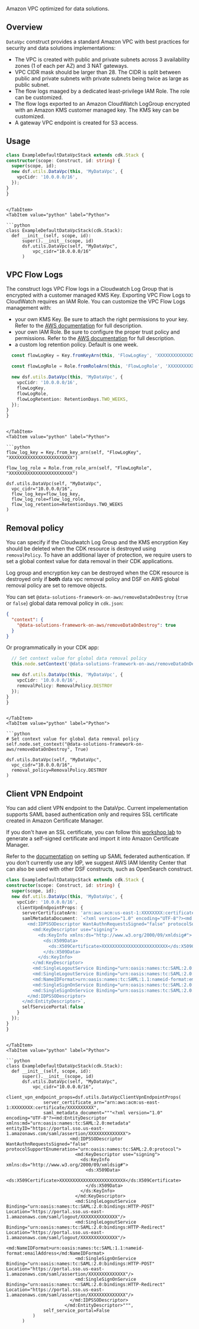 [//]: # (This file is generated, do not modify directly, update the README.md in framework/src/utils)

Amazon VPC optimized for data solutions.

## Overview

`DataVpc` construct provides a standard Amazon VPC with best practices for security and data solutions implementations:

- The VPC is created with public and private subnets across 3 availability zones (1 of each per AZ) and 3 NAT gateways.
- VPC CIDR mask should be larger than 28. The CIDR is split between public and private subnets with private subnets being twice as large as public subnet.
- The flow logs maaged by a dedicated least-privilege IAM Role. The role can be customized.
- The flow logs exported to an Amazon CloudWatch LogGroup encrypted with an Amazon KMS customer managed key. The KMS key can be customized.
- A gateway VPC endpoint is created for S3 access.

## Usage

<Tabs>
  <TabItem value="typescript" label="TypeScript" default>

  ```typescript
class ExampleDefaultDataVpcStack extends cdk.Stack {
  constructor(scope: Construct, id: string) {
    super(scope, id);
    new dsf.utils.DataVpc(this, 'MyDataVpc', {
      vpcCidr: '10.0.0.0/16',
    });
  }
}
  ```
  
  ```mdx-code-block
  
  </TabItem>
  <TabItem value="python" label="Python">

  ```python
class ExampleDefaultDataVpcStack(cdk.Stack):
    def __init__(self, scope, id):
        super().__init__(scope, id)
        dsf.utils.DataVpc(self, "MyDataVpc",
            vpc_cidr="10.0.0.0/16"
        )
  ```

  </TabItem>
</Tabs>

## VPC Flow Logs

The construct logs VPC Flow logs in a Cloudwatch Log Group that is encrypted with a customer managed KMS Key. Exporting VPC Flow Logs to CloudWatch requires an IAM Role.
You can customize the VPC Flow Logs management with:

- your own KMS Key. Be sure to attach the right permissions to your key.
  Refer to the [AWS documentation](https://docs.aws.amazon.com/AmazonCloudWatch/latest/logs/encrypt-log-data-kms.html) for full description.
- your own IAM Role. Be sure to configure the proper trust policy and permissions. Refer to the [AWS documentation](https://docs.aws.amazon.com/vpc/latest/userguide/flow-logs-cwl.html#flow-logs-iam-role) for full description.
- a custom log retention policy. Default is one week.

<Tabs>
  <TabItem value="typescript" label="TypeScript" default>

  ```typescript
    const flowLogKey = Key.fromKeyArn(this, 'FlowLogKey', 'XXXXXXXXXXXXXXXXXXXXXXXX');

    const flowLogRole = Role.fromRoleArn(this, 'FlowLogRole', 'XXXXXXXXXXXXXXXXXXXXXXXX');

    new dsf.utils.DataVpc(this, 'MyDataVpc', {
      vpcCidr: '10.0.0.0/16',
      flowLogKey,
      flowLogRole,
      flowLogRetention: RetentionDays.TWO_WEEKS,
    });
  }
}
  ```
  
  ```mdx-code-block
  
  </TabItem>
  <TabItem value="python" label="Python">

  ```python
flow_log_key = Key.from_key_arn(self, "FlowLogKey", "XXXXXXXXXXXXXXXXXXXXXXXX")

flow_log_role = Role.from_role_arn(self, "FlowLogRole", "XXXXXXXXXXXXXXXXXXXXXXXX")

dsf.utils.DataVpc(self, "MyDataVpc",
    vpc_cidr="10.0.0.0/16",
    flow_log_key=flow_log_key,
    flow_log_role=flow_log_role,
    flow_log_retention=RetentionDays.TWO_WEEKS
)
  ```

  </TabItem>
</Tabs>

## Removal policy

You can specify if the Cloudwatch Log Group and the KMS encryption Key should be deleted when the CDK resource is destroyed using `removalPolicy`. To have an additional layer of protection, we require users to set a global context value for data removal in their CDK applications.

Log group and encryption key can be destroyed when the CDK resource is destroyed only if **both** data vpc removal policy and DSF on AWS global removal policy are set to remove objects.

You can set `@data-solutions-framework-on-aws/removeDataOnDestroy` (`true` or `false`) global data removal policy in `cdk.json`:

```json
{
  "context": {
    "@data-solutions-framework-on-aws/removeDataOnDestroy": true
  }
}
```

Or programmatically in your CDK app:

<Tabs>
  <TabItem value="typescript" label="TypeScript" default>

  ```typescript
    // Set context value for global data removal policy
    this.node.setContext('@data-solutions-framework-on-aws/removeDataOnDestroy', true);

    new dsf.utils.DataVpc(this, 'MyDataVpc', {
      vpcCidr: '10.0.0.0/16',
      removalPolicy: RemovalPolicy.DESTROY
    });
  }
}
  ```
  
  ```mdx-code-block
  
  </TabItem>
  <TabItem value="python" label="Python">

  ```python
# Set context value for global data removal policy
self.node.set_context("@data-solutions-framework-on-aws/removeDataOnDestroy", True)

dsf.utils.DataVpc(self, "MyDataVpc",
    vpc_cidr="10.0.0.0/16",
    removal_policy=RemovalPolicy.DESTROY
)
  ```

  </TabItem>
</Tabs>

## Client VPN Endpoint

You can add client VPN endpoint to the DataVpc. Current impelementation supports SAML based authentication only and requires SSL certificate created in Amazon Certificate Manager. 

If you don't have an SSL certificate, you can follow this [workshop lab](https://catalog.us-east-1.prod.workshops.aws/workshops/d903ff2b-f043-4126-a4f5-64a7cc2922ec/en-US/3-aws-client-vpn/1-rsacertificatecreation) to generate a self-signed certificate and import it into Amazon Certificate Manager. 

Refer to the [documentation](https://docs.aws.amazon.com/vpn/latest/clientvpn-admin/federated-authentication.html) on setting up SAML federated authentication. If you don't currently use any IdP, we suggest AWS IAM Identity Center that can also be used with other DSF constructs, such as OpenSearch construct.  


<Tabs>
  <TabItem value="typescript" label="TypeScript" default>

  ```typescript
class ExampleDefaultDataVpcStack extends cdk.Stack {
  constructor(scope: Construct, id: string) {
    super(scope, id);
    new dsf.utils.DataVpc(this, 'MyDataVpc', {
      vpcCidr: '10.0.0.0/16',
      clientVpnEndpointProps: {
        serverCertificateArn: 'arn:aws:acm:us-east-1:XXXXXXXX:certificate/XXXXXXXXXX',
        samlMetadataDocument: `<?xml version="1.0" encoding="UTF-8"?><md:EntityDescriptor xmlns:md="urn:oasis:names:tc:SAML:2.0:metadata" entityID="https://portal.sso.us-east-1.amazonaws.com/saml/assertion/XXXXXXXXXXXXXX">
          <md:IDPSSODescriptor WantAuthnRequestsSigned="false" protocolSupportEnumeration="urn:oasis:names:tc:SAML:2.0:protocol">
            <md:KeyDescriptor use="signing">
              <ds:KeyInfo xmlns:ds="http://www.w3.org/2000/09/xmldsig#">
                <ds:X509Data>
                  <ds:X509Certificate>XXXXXXXXXXXXXXXXXXXXXXXXX</ds:X509Certificate>
                </ds:X509Data>
              </ds:KeyInfo>
            </md:KeyDescriptor>
            <md:SingleLogoutService Binding="urn:oasis:names:tc:SAML:2.0:bindings:HTTP-POST" Location="https://portal.sso.us-east-1.amazonaws.com/saml/logout/XXXXXXXXXXXXXX"/>
            <md:SingleLogoutService Binding="urn:oasis:names:tc:SAML:2.0:bindings:HTTP-Redirect" Location="https://portal.sso.us-east-1.amazonaws.com/saml/logout/XXXXXXXXXXXXXX"/>
            <md:NameIDFormat>urn:oasis:names:tc:SAML:1.1:nameid-format:emailAddress</md:NameIDFormat>
            <md:SingleSignOnService Binding="urn:oasis:names:tc:SAML:2.0:bindings:HTTP-POST" Location="https://portal.sso.us-east-1.amazonaws.com/saml/assertion/XXXXXXXXXXXXXX"/>
            <md:SingleSignOnService Binding="urn:oasis:names:tc:SAML:2.0:bindings:HTTP-Redirect" Location="https://portal.sso.us-east-1.amazonaws.com/saml/assertion/XXXXXXXXXXXXXX"/>
          </md:IDPSSODescriptor>
        </md:EntityDescriptor>`,
        selfServicePortal:false
      }
    });
  }
}
  ```
  
  ```mdx-code-block
  
  </TabItem>
  <TabItem value="python" label="Python">

  ```python
class ExampleDefaultDataVpcStack(cdk.Stack):
    def __init__(self, scope, id):
        super().__init__(scope, id)
        dsf.utils.DataVpc(self, "MyDataVpc",
            vpc_cidr="10.0.0.0/16",
            client_vpn_endpoint_props=dsf.utils.DataVpcClientVpnEndpointProps(
                server_certificate_arn="arn:aws:acm:us-east-1:XXXXXXXX:certificate/XXXXXXXXXX",
                saml_metadata_document="""<?xml version="1.0" encoding="UTF-8"?><md:EntityDescriptor xmlns:md="urn:oasis:names:tc:SAML:2.0:metadata" entityID="https://portal.sso.us-east-1.amazonaws.com/saml/assertion/XXXXXXXXXXXXXX">
                          <md:IDPSSODescriptor WantAuthnRequestsSigned="false" protocolSupportEnumeration="urn:oasis:names:tc:SAML:2.0:protocol">
                            <md:KeyDescriptor use="signing">
                              <ds:KeyInfo xmlns:ds="http://www.w3.org/2000/09/xmldsig#">
                                <ds:X509Data>
                                  <ds:X509Certificate>XXXXXXXXXXXXXXXXXXXXXXXXX</ds:X509Certificate>
                                </ds:X509Data>
                              </ds:KeyInfo>
                            </md:KeyDescriptor>
                            <md:SingleLogoutService Binding="urn:oasis:names:tc:SAML:2.0:bindings:HTTP-POST" Location="https://portal.sso.us-east-1.amazonaws.com/saml/logout/XXXXXXXXXXXXXX"/>
                            <md:SingleLogoutService Binding="urn:oasis:names:tc:SAML:2.0:bindings:HTTP-Redirect" Location="https://portal.sso.us-east-1.amazonaws.com/saml/logout/XXXXXXXXXXXXXX"/>
                            <md:NameIDFormat>urn:oasis:names:tc:SAML:1.1:nameid-format:emailAddress</md:NameIDFormat>
                            <md:SingleSignOnService Binding="urn:oasis:names:tc:SAML:2.0:bindings:HTTP-POST" Location="https://portal.sso.us-east-1.amazonaws.com/saml/assertion/XXXXXXXXXXXXXX"/>
                            <md:SingleSignOnService Binding="urn:oasis:names:tc:SAML:2.0:bindings:HTTP-Redirect" Location="https://portal.sso.us-east-1.amazonaws.com/saml/assertion/XXXXXXXXXXXXXX"/>
                          </md:IDPSSODescriptor>
                        </md:EntityDescriptor>""",
                self_service_portal=False
            )
        )
  ```

  </TabItem>
</Tabs>

